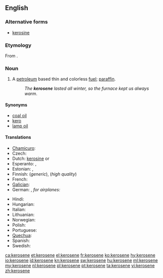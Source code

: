 {{wikipedia}}
==English==

===Alternative forms===
* [[kerosine]]

===Etymology===
From {{etyl|grc}} {{term|κηρός||wax|lang=grc}}{{suffix||ene}}.

===Noun===
{{en-noun|s|-}}

# {{US}} A [[petroleum]] based thin and colorless [[fuel]]; {{British}} [[paraffin]].
#: ''The '''kerosene''' lasted all winter, so the furnace kept us always warm''.

====Synonyms====
* [[coal oil]]
* [[kero]]
* [[lamp oil]]

====Translations====
{{trans-top|thin, colorless fuel}}
* [[Chamicuro]]: {{tø|ccc|kerosina}}
* Czech: {{t-|cs|petrolej|m}}
* Dutch: [[kerosine#Dutch|kerosine]] {{m}} or {{f}}
* Esperanto: {{t-|eo|keroseno|xs=Esperanto}},  {{t-|eo|petrolo|xs=Esperanto}}
* Estonian: {{t|et|petrooleum}}, {{t|et|lambiõli}}
* Finnish: {{t-|fi|petroli}} (''generic''), {{t+|fi|kerosiini}} (''high quality'')
* French: {{t+|fr|kérosène|m}}
* [[Galician]]: {{t-|gl|queroseno|m|xs=Galician}}
* German: {{t-|de|Petroleum|n}}, ''for airplanes:'' {{t+|de|Kerosin|n}}
{{trans-mid}}
* Hindi: {{tø|hi|मिट्टी का तेल|tr=miṭṭī kā tel}}
* Hungarian: {{t+|hu|kerozin}}
* Italian: {{t-|it|cherosene|m}}
* Lithuanian: {{t|lt|žibalas|m}}
* Norwegian: {{t-|no|paraffin|m}}
* Polish: {{t+|pl|nafta|f}}
* Portuguese: {{t+|pt|querosene|n}}
* [[Quechua]]: {{t-|qu|kirusini|xs=Quechua}}
* Spanish: {{t-|es|queroseno|m}}
* Swedish: {{t-|sv|fotogen|c}}
{{trans-bottom}}

[[ca:kerosene]]
[[et:kerosene]]
[[el:kerosene]]
[[fr:kerosene]]
[[ko:kerosene]]
[[hy:kerosene]]
[[io:kerosene]]
[[id:kerosene]]
[[kn:kerosene]]
[[sw:kerosene]]
[[hu:kerosene]]
[[ml:kerosene]]
[[my:kerosene]]
[[nl:kerosene]]
[[pl:kerosene]]
[[pt:kerosene]]
[[ta:kerosene]]
[[vi:kerosene]]
[[zh:kerosene]]